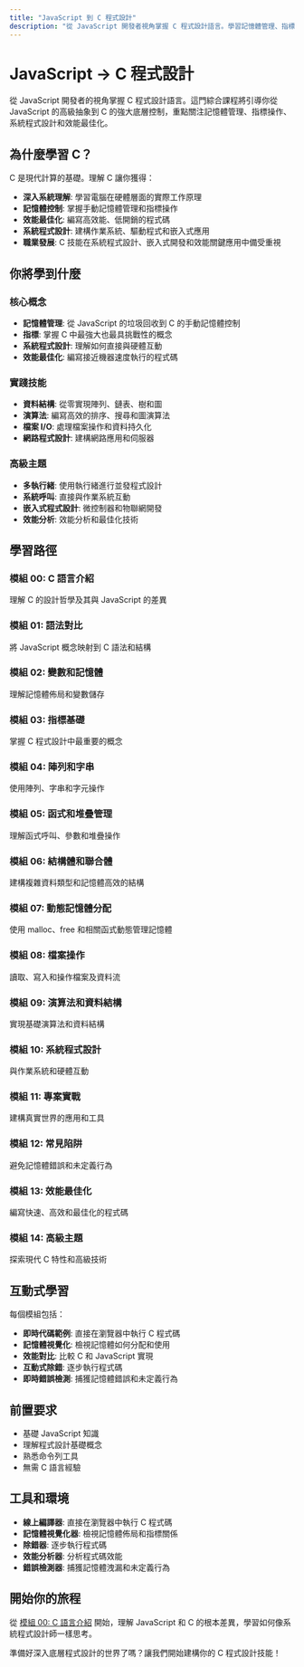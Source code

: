 ```yaml
---
title: "JavaScript 到 C 程式設計"
description: "從 JavaScript 開發者視角掌握 C 程式設計語言。學習記憶體管理、指標操作、系統程式設計和底層開發。"
---
```


# JavaScript → C 程式設計

從 JavaScript 開發者的視角掌握 C 程式設計語言。這門綜合課程將引導你從 JavaScript 的高級抽象到 C 的強大底層控制，重點關注記憶體管理、指標操作、系統程式設計和效能最佳化。

## 為什麼學習 C？

C 是現代計算的基礎。理解 C 讓你獲得：

- **深入系統理解**: 學習電腦在硬體層面的實際工作原理
- **記憶體控制**: 掌握手動記憶體管理和指標操作
- **效能最佳化**: 編寫高效能、低開銷的程式碼
- **系統程式設計**: 建構作業系統、驅動程式和嵌入式應用
- **職業發展**: C 技能在系統程式設計、嵌入式開發和效能關鍵應用中備受重視

## 你將學到什麼

### 核心概念
- **記憶體管理**: 從 JavaScript 的垃圾回收到 C 的手動記憶體控制
- **指標**: 掌握 C 中最強大也最具挑戰性的概念
- **系統程式設計**: 理解如何直接與硬體互動
- **效能最佳化**: 編寫接近機器速度執行的程式碼

### 實踐技能
- **資料結構**: 從零實現陣列、鏈表、樹和圖
- **演算法**: 編寫高效的排序、搜尋和圖演算法
- **檔案 I/O**: 處理檔案操作和資料持久化
- **網路程式設計**: 建構網路應用和伺服器

### 高級主題
- **多執行緒**: 使用執行緒進行並發程式設計
- **系統呼叫**: 直接與作業系統互動
- **嵌入式程式設計**: 微控制器和物聯網開發
- **效能分析**: 效能分析和最佳化技術

## 學習路徑

### 模組 00: C 語言介紹
理解 C 的設計哲學及其與 JavaScript 的差異

### 模組 01: 語法對比
將 JavaScript 概念映射到 C 語法和結構

### 模組 02: 變數和記憶體
理解記憶體佈局和變數儲存

### 模組 03: 指標基礎
掌握 C 程式設計中最重要的概念

### 模組 04: 陣列和字串
使用陣列、字串和字元操作

### 模組 05: 函式和堆疊管理
理解函式呼叫、參數和堆疊操作

### 模組 06: 結構體和聯合體
建構複雜資料類型和記憶體高效的結構

### 模組 07: 動態記憶體分配
使用 malloc、free 和相關函式動態管理記憶體

### 模組 08: 檔案操作
讀取、寫入和操作檔案及資料流

### 模組 09: 演算法和資料結構
實現基礎演算法和資料結構

### 模組 10: 系統程式設計
與作業系統和硬體互動

### 模組 11: 專案實戰
建構真實世界的應用和工具

### 模組 12: 常見陷阱
避免記憶體錯誤和未定義行為

### 模組 13: 效能最佳化
編寫快速、高效和最佳化的程式碼

### 模組 14: 高級主題
探索現代 C 特性和高級技術

## 互動式學習

每個模組包括：

- **即時代碼範例**: 直接在瀏覽器中執行 C 程式碼
- **記憶體視覺化**: 檢視記憶體如何分配和使用
- **效能對比**: 比較 C 和 JavaScript 實現
- **互動式除錯**: 逐步執行程式碼
- **即時錯誤檢測**: 捕獲記憶體錯誤和未定義行為

## 前置要求

- 基礎 JavaScript 知識
- 理解程式設計基礎概念
- 熟悉命令列工具
- 無需 C 語言經驗

## 工具和環境

- **線上編譯器**: 直接在瀏覽器中執行 C 程式碼
- **記憶體視覺化器**: 檢視記憶體佈局和指標關係
- **除錯器**: 逐步執行程式碼
- **效能分析器**: 分析程式碼效能
- **錯誤檢測器**: 捕獲記憶體洩漏和未定義行為

## 開始你的旅程

從 [模組 00: C 語言介紹](./js2c/module-00-c-introduction) 開始，理解 JavaScript 和 C 的根本差異，學習如何像系統程式設計師一樣思考。

準備好深入底層程式設計的世界了嗎？讓我們開始建構你的 C 程式設計技能！ 